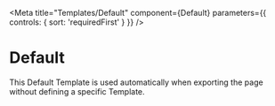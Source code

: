
<Meta
  title="Templates/Default"
  component={Default}
  parameters={{
    controls: { sort: 'requiredFirst' }
  }}
/>

# Default

This Default Template is used automatically when exporting the page without defining a specific Template.

<Canvas>
  <Story story={stories.Default} />
</Canvas>
